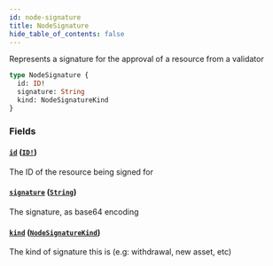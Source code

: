 ```yaml
---
id: node-signature
title: NodeSignature
hide_table_of_contents: false
---
```



Represents a signature for the approval of a resource from a validator

```graphql
type NodeSignature {
  id: ID!
  signature: String
  kind: NodeSignatureKind
}
```


### Fields

#### [`id`](#) ([`ID!`](/docs/testnet/graphql/scalars/id))

The ID of the resource being signed for


#### [`signature`](#) ([`String`](/docs/testnet/graphql/scalars/string))

The signature, as base64 encoding


#### [`kind`](#) ([`NodeSignatureKind`](/docs/testnet/graphql/enums/node-signature-kind))

The kind of signature this is (e.g: withdrawal, new asset, etc)




